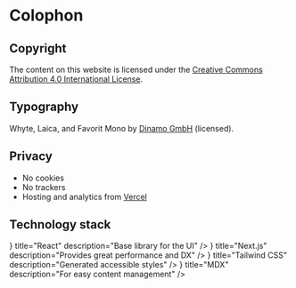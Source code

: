


# Colophon

## Copyright

The content on this website is licensed under the [Creative Commons Attribution 4.0 International License](https://creativecommons.org/licenses/by/4.0/).

## Typography

Whyte, Laica, and Favorit Mono by [Dinamo GmbH](https://abcdinamo.com/) (licensed).

## Privacy

- No cookies
- No trackers
- Hosting and analytics from [Vercel](https://vercel.com/)

## Technology stack

<ResponsiveGrid>
	<Item
		icon={<SiReact size={20}/>}
		title="React"
		description="Base library for the UI"
	/>
	<Item
		icon={<SiNextdotjs size={20}/>}
		title="Next.js"
		description="Provides great performance and DX"
	/>
	<Item
		icon={<SiTailwindcss size={20}/>}
		title="Tailwind CSS"
		description="Generated accessible styles"
	/>
	<Item
		icon={<SiMarkdown size={20}/>}
		title="MDX"
		description="For easy content management"
	/>
</ResponsiveGrid>

